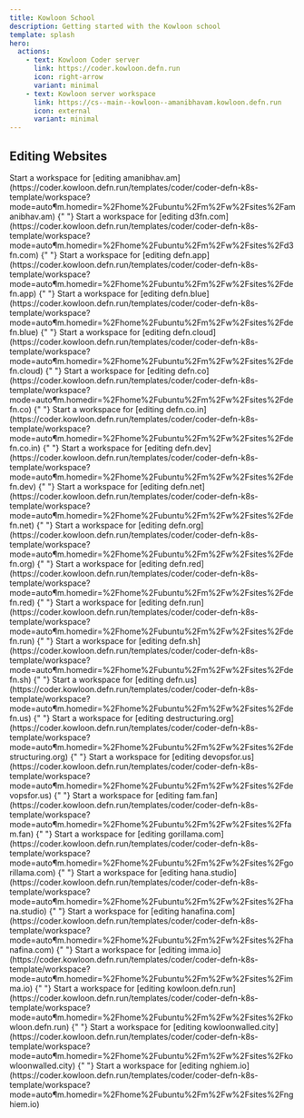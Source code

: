 ```yaml
---
title: Kowloon School
description: Getting started with the Kowloon school
template: splash
hero:
  actions:
    - text: Kowloon Coder server
      link: https://coder.kowloon.defn.run
      icon: right-arrow
      variant: minimal
    - text: Kowloon server workspace
      link: https://cs--main--kowloon--amanibhavam.kowloon.defn.run
      icon: external
      variant: minimal
---
```



## Editing Websites

<CardGrid>
  <Card title="Edit amanibhav.am" icon="pencil">
    Start a workspace for [editing
    amanibhav.am](https://coder.kowloon.defn.run/templates/coder/coder-defn-k8s-template/workspace?mode=auto&param.homedir=%2Fhome%2Fubuntu%2Fm%2Fw%2Fsites%2Famanibhav.am)
  </Card>{" "}
  <Card title="Edit d3fn.com" icon="pencil">
    Start a workspace for [editing
    d3fn.com](https://coder.kowloon.defn.run/templates/coder/coder-defn-k8s-template/workspace?mode=auto&param.homedir=%2Fhome%2Fubuntu%2Fm%2Fw%2Fsites%2Fd3fn.com)
  </Card>{" "}
  <Card title="Edit defn.app" icon="pencil">
    Start a workspace for [editing
    defn.app](https://coder.kowloon.defn.run/templates/coder/coder-defn-k8s-template/workspace?mode=auto&param.homedir=%2Fhome%2Fubuntu%2Fm%2Fw%2Fsites%2Fdefn.app)
  </Card>{" "}
  <Card title="Edit defn.blue" icon="pencil">
    Start a workspace for [editing
    defn.blue](https://coder.kowloon.defn.run/templates/coder/coder-defn-k8s-template/workspace?mode=auto&param.homedir=%2Fhome%2Fubuntu%2Fm%2Fw%2Fsites%2Fdefn.blue)
  </Card>{" "}
  <Card title="Edit defn.cloud" icon="pencil">
    Start a workspace for [editing
    defn.cloud](https://coder.kowloon.defn.run/templates/coder/coder-defn-k8s-template/workspace?mode=auto&param.homedir=%2Fhome%2Fubuntu%2Fm%2Fw%2Fsites%2Fdefn.cloud)
  </Card>{" "}
  <Card title="Edit defn.co" icon="pencil">
    Start a workspace for [editing
    defn.co](https://coder.kowloon.defn.run/templates/coder/coder-defn-k8s-template/workspace?mode=auto&param.homedir=%2Fhome%2Fubuntu%2Fm%2Fw%2Fsites%2Fdefn.co)
  </Card>{" "}
  <Card title="Edit defn.co.in" icon="pencil">
    Start a workspace for [editing
    defn.co.in](https://coder.kowloon.defn.run/templates/coder/coder-defn-k8s-template/workspace?mode=auto&param.homedir=%2Fhome%2Fubuntu%2Fm%2Fw%2Fsites%2Fdefn.co.in)
  </Card>{" "}
  <Card title="Edit defn.dev" icon="pencil">
    Start a workspace for [editing
    defn.dev](https://coder.kowloon.defn.run/templates/coder/coder-defn-k8s-template/workspace?mode=auto&param.homedir=%2Fhome%2Fubuntu%2Fm%2Fw%2Fsites%2Fdefn.dev)
  </Card>{" "}
  <Card title="Edit defn.net" icon="pencil">
    Start a workspace for [editing
    defn.net](https://coder.kowloon.defn.run/templates/coder/coder-defn-k8s-template/workspace?mode=auto&param.homedir=%2Fhome%2Fubuntu%2Fm%2Fw%2Fsites%2Fdefn.net)
  </Card>{" "}
  <Card title="Edit defn.org" icon="pencil">
    Start a workspace for [editing
    defn.org](https://coder.kowloon.defn.run/templates/coder/coder-defn-k8s-template/workspace?mode=auto&param.homedir=%2Fhome%2Fubuntu%2Fm%2Fw%2Fsites%2Fdefn.org)
  </Card>{" "}
  <Card title="Edit defn.red" icon="pencil">
    Start a workspace for [editing
    defn.red](https://coder.kowloon.defn.run/templates/coder/coder-defn-k8s-template/workspace?mode=auto&param.homedir=%2Fhome%2Fubuntu%2Fm%2Fw%2Fsites%2Fdefn.red)
  </Card>{" "}
  <Card title="Edit defn.run" icon="pencil">
    Start a workspace for [editing
    defn.run](https://coder.kowloon.defn.run/templates/coder/coder-defn-k8s-template/workspace?mode=auto&param.homedir=%2Fhome%2Fubuntu%2Fm%2Fw%2Fsites%2Fdefn.run)
  </Card>{" "}
  <Card title="Edit defn.sh" icon="pencil">
    Start a workspace for [editing
    defn.sh](https://coder.kowloon.defn.run/templates/coder/coder-defn-k8s-template/workspace?mode=auto&param.homedir=%2Fhome%2Fubuntu%2Fm%2Fw%2Fsites%2Fdefn.sh)
  </Card>{" "}
  <Card title="Edit defn.us" icon="pencil">
    Start a workspace for [editing
    defn.us](https://coder.kowloon.defn.run/templates/coder/coder-defn-k8s-template/workspace?mode=auto&param.homedir=%2Fhome%2Fubuntu%2Fm%2Fw%2Fsites%2Fdefn.us)
  </Card>{" "}
  <Card title="Edit destructuring.org" icon="pencil">
    Start a workspace for [editing
    destructuring.org](https://coder.kowloon.defn.run/templates/coder/coder-defn-k8s-template/workspace?mode=auto&param.homedir=%2Fhome%2Fubuntu%2Fm%2Fw%2Fsites%2Fdestructuring.org)
  </Card>{" "}
  <Card title="Edit devopsfor.us" icon="pencil">
    Start a workspace for [editing
    devopsfor.us](https://coder.kowloon.defn.run/templates/coder/coder-defn-k8s-template/workspace?mode=auto&param.homedir=%2Fhome%2Fubuntu%2Fm%2Fw%2Fsites%2Fdevopsfor.us)
  </Card>{" "}
  <Card title="Edit fam.fan" icon="pencil">
    Start a workspace for [editing
    fam.fan](https://coder.kowloon.defn.run/templates/coder/coder-defn-k8s-template/workspace?mode=auto&param.homedir=%2Fhome%2Fubuntu%2Fm%2Fw%2Fsites%2Ffam.fan)
  </Card>{" "}
  <Card title="Edit gorillama.com" icon="pencil">
    Start a workspace for [editing
    gorillama.com](https://coder.kowloon.defn.run/templates/coder/coder-defn-k8s-template/workspace?mode=auto&param.homedir=%2Fhome%2Fubuntu%2Fm%2Fw%2Fsites%2Fgorillama.com)
  </Card>{" "}
  <Card title="Edit hana.studio" icon="pencil">
    Start a workspace for [editing
    hana.studio](https://coder.kowloon.defn.run/templates/coder/coder-defn-k8s-template/workspace?mode=auto&param.homedir=%2Fhome%2Fubuntu%2Fm%2Fw%2Fsites%2Fhana.studio)
  </Card>{" "}
  <Card title="Edit hanafina.com" icon="pencil">
    Start a workspace for [editing
    hanafina.com](https://coder.kowloon.defn.run/templates/coder/coder-defn-k8s-template/workspace?mode=auto&param.homedir=%2Fhome%2Fubuntu%2Fm%2Fw%2Fsites%2Fhanafina.com)
  </Card>{" "}
  <Card title="Edit imma.io" icon="pencil">
    Start a workspace for [editing
    imma.io](https://coder.kowloon.defn.run/templates/coder/coder-defn-k8s-template/workspace?mode=auto&param.homedir=%2Fhome%2Fubuntu%2Fm%2Fw%2Fsites%2Fimma.io)
  </Card>{" "}
  <Card title="Edit kowloon.defn.run" icon="pencil">
    Start a workspace for [editing
    kowloon.defn.run](https://coder.kowloon.defn.run/templates/coder/coder-defn-k8s-template/workspace?mode=auto&param.homedir=%2Fhome%2Fubuntu%2Fm%2Fw%2Fsites%2Fkowloon.defn.run)
  </Card>{" "}
  <Card title="Edit kowloonwalled.city" icon="pencil">
    Start a workspace for [editing
    kowloonwalled.city](https://coder.kowloon.defn.run/templates/coder/coder-defn-k8s-template/workspace?mode=auto&param.homedir=%2Fhome%2Fubuntu%2Fm%2Fw%2Fsites%2Fkowloonwalled.city)
  </Card>{" "}
  <Card title="Edit nghiem.io" icon="pencil">
    Start a workspace for [editing
    nghiem.io](https://coder.kowloon.defn.run/templates/coder/coder-defn-k8s-template/workspace?mode=auto&param.homedir=%2Fhome%2Fubuntu%2Fm%2Fw%2Fsites%2Fnghiem.io)
  </Card>
</CardGrid>
